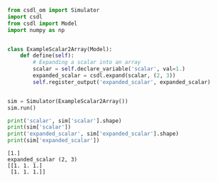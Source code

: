 ```py
from csdl_om import Simulator
import csdl
from csdl import Model
import numpy as np


class ExampleScalar2Array(Model):
    def define(self):
        # Expanding a scalar into an array
        scalar = self.declare_variable('scalar', val=1.)
        expanded_scalar = csdl.expand(scalar, (2, 3))
        self.register_output('expanded_scalar', expanded_scalar)


sim = Simulator(ExampleScalar2Array())
sim.run()

print('scalar', sim['scalar'].shape)
print(sim['scalar'])
print('expanded_scalar', sim['expanded_scalar'].shape)
print(sim['expanded_scalar'])
```


```scalar (1,)
[1.]
expanded_scalar (2, 3)
[[1. 1. 1.]
 [1. 1. 1.]]
```
